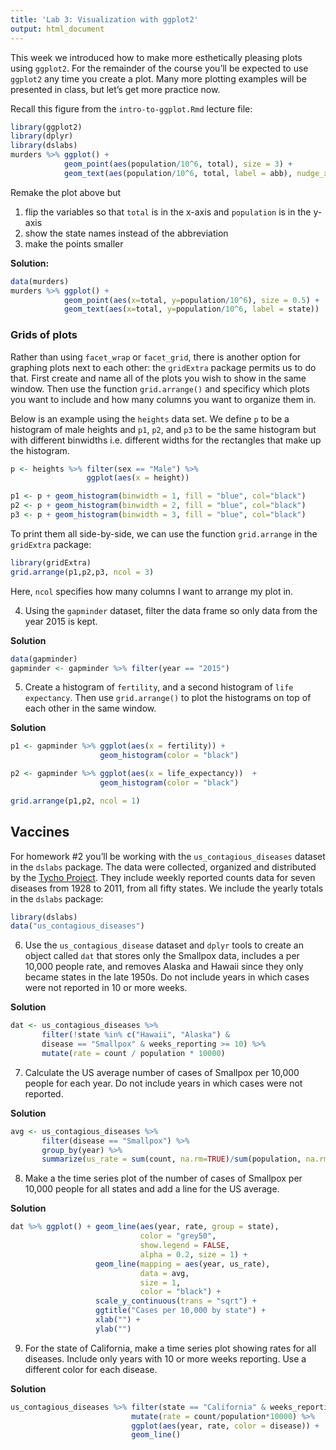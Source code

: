 ```yaml
---
title: 'Lab 3: Visualization with ggplot2'
output: html_document
---
```


This week we introduced how to make more esthetically pleasing plots using `ggplot2`. For the remainder of the course you'll be expected to use `ggplot2` any time you create a plot. Many more plotting examples will be presented in class, but let's get more practice now.

Recall this figure from the `intro-to-ggplot.Rmd` lecture file:

```r
library(ggplot2)
library(dplyr)
library(dslabs)
murders %>% ggplot() + 
            geom_point(aes(population/10^6, total), size = 3) +
            geom_text(aes(population/10^6, total, label = abb), nudge_x = 2)
```


Remake the plot above but 

1. flip the variables so that `total` is in the x-axis and `population` is in the y-axis 
2. show the state names instead of the abbreviation
3. make the points smaller

__Solution:__
```r
data(murders)
murders %>% ggplot() + 
            geom_point(aes(x=total, y=population/10^6), size = 0.5) + 
            geom_text(aes(x=total, y=population/10^6, label = state))
```

### Grids of plots
Rather than using `facet_wrap` or `facet_grid`, there is another option for graphing plots next to each other: the `gridExtra` package permits us to do that. First create and name all of the plots you wish to show in the same window. Then use the function `grid.arrange()` and specificy which plots you want to include and how many columns you want to organize them in.

Below is an example using the `heights` data set. We define `p` to be a histogram of male heights and `p1`, `p2`, and `p3` to be the same histogram but with different binwidths i.e. different widths for the rectangles that make up the histogram.

```r
p <- heights %>% filter(sex == "Male") %>% 
                 ggplot(aes(x = height)) 

p1 <- p + geom_histogram(binwidth = 1, fill = "blue", col="black")
p2 <- p + geom_histogram(binwidth = 2, fill = "blue", col="black")
p3 <- p + geom_histogram(binwidth = 3, fill = "blue", col="black")
```

To print them all side-by-side, we can use the function `grid.arrange` in the `gridExtra` package:

```r
library(gridExtra)
grid.arrange(p1,p2,p3, ncol = 3)
```

Here, `ncol` specifies how many columns I want to arrange my plot in.


4. Using the `gapminder` dataset, filter the data frame so only data from the year 2015 is kept. 

__Solution__
```r
data(gapminder)
gapminder <- gapminder %>% filter(year == "2015")
```


5. Create a histogram of `fertility`, and a second histogram of `life expectancy`. Then use `grid.arrange()` to plot the histograms on top of each other in the same window.

__Solution__
```r
p1 <- gapminder %>% ggplot(aes(x = fertility)) +          
                    geom_histogram(color = "black")

p2 <- gapminder %>% ggplot(aes(x = life_expectancy))  +                            
                    geom_histogram(color = "black")

grid.arrange(p1,p2, ncol = 1)
```


## Vaccines

For homework #2 you'll be working with the `us_contagious_diseases` dataset in the `dslabs` package. The data were collected, organized and distributed by the [Tycho Project](https://www.tycho.pitt.edu/). They include weekly reported counts data for seven diseases from 1928 to 2011, from all fifty states. We include the yearly totals in the `dslabs` package:
```r
library(dslabs)
data("us_contagious_diseases")
```

6. Use the `us_contagious_disease` dataset and `dplyr` tools to create an object called `dat` that stores only the Smallpox data, includes a per 10,000 people rate, and removes Alaska and Hawaii since they only became states in the late 1950s. Do not include years in which cases were not reported in 10 or more weeks.

__Solution__
```r
dat <- us_contagious_diseases %>% 
       filter(!state %in% c("Hawaii", "Alaska") & 
       disease == "Smallpox" & weeks_reporting >= 10) %>%
       mutate(rate = count / population * 10000)
```


7. Calculate the US average number of cases of Smallpox per 10,000 people for each year. Do not include years in which cases were not reported.

__Solution__
```r
avg <- us_contagious_diseases %>%
       filter(disease == "Smallpox") %>% 
       group_by(year) %>%
       summarize(us_rate = sum(count, na.rm=TRUE)/sum(population, na.rm=TRUE)*10000)
```


8. Make a the time series plot of the number of cases of Smallpox per 10,000 people for all states and add a line for the US average.

__Solution__
```r
dat %>% ggplot() + geom_line(aes(year, rate, group = state),  
                             color = "grey50", 
                             show.legend = FALSE, 
                             alpha = 0.2, size = 1) +
                   geom_line(mapping = aes(year, us_rate),
                             data = avg, 
                             size = 1, 
                             color = "black") +
                   scale_y_continuous(trans = "sqrt") +
                   ggtitle("Cases per 10,000 by state") + 
                   xlab("") + 
                   ylab("")
```

9. For the state of California, make a time series plot showing rates for all diseases. Include only years with 10 or more weeks reporting. Use a different color for each disease.

__Solution__
    
```r
us_contagious_diseases %>% filter(state == "California" & weeks_reporting >= 10) %>%
                           mutate(rate = count/population*10000) %>%
                           ggplot(aes(year, rate, color = disease)) + 
                           geom_line()
```
